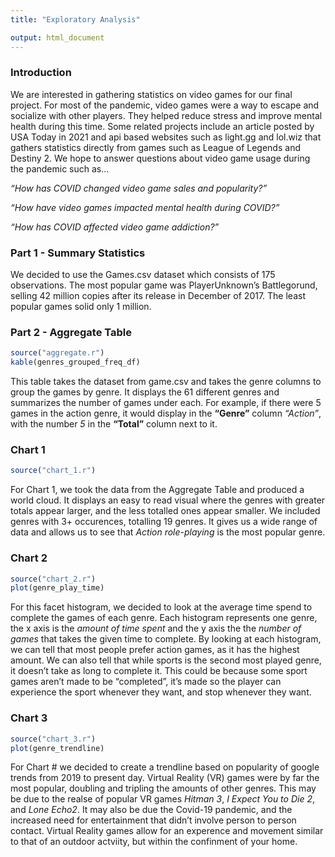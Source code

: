 ```yaml
---
title: "Exploratory Analysis"

output: html_document
---
```


### Introduction

We are interested in gathering statistics on video games for our final project. For most of the pandemic, video games were a way to escape and socialize with other players. They helped reduce stress and improve mental health during this time. Some related projects include an article posted by USA Today in 2021 and api based websites such as light.gg and lol.wiz that gathers statistics directly from games such as League of Legends and Destiny 2. We hope to answer questions about video game usage during the pandemic such as...

*"How has COVID changed video game sales and popularity?"*

*"How have video games impacted mental health during COVID?"*

*"How has COVID affected video game addiction?"*

### Part 1 - Summary Statistics

We decided to use the Games.csv dataset which consists of 175 observations. The most popular game was PlayerUnknown's Battlegorund, selling 42 million copies after its release in December of 2017. The least popular games solid only 1 million. 

### Part 2 - Aggregate Table

```r
source("aggregate.r")
kable(genres_grouped_freq_df)
```

This table takes the dataset from game.csv and takes the genre columns to group the games by genre. It displays the 61 different genres and summarizes the number of games under each. For example, if there were 5 games in the action genre, it would display in the **"Genre"** column _"Action"_, with the number _5_ in the **"Total"** column next to it.


### Chart 1

```r
source("chart_1.r")
```

For Chart 1, we took the data from the Aggregate Table and produced a world cloud. It displays an easy to read visual where the genres with greater totals appear larger, and the less totalled ones appear smaller. We included genres with 3+ occurences, totalling 19 genres.  It gives us a wide range of data and allows us to see that _Action role-playing_ is the most popular genre.

### Chart 2

```r
source("chart_2.r")
plot(genre_play_time)
```

For this facet histogram,  we decided to look at the average time spend to complete the games of each genre. Each histogram represents one genre, the x axis is the _amount of time spent_ and the y axis the the _number of games_ that takes the given time to complete. By looking at each histogram, we can tell that most people prefer action games, as it has the highest amount. We can also tell that while sports is the second most played genre, it doesn't take as long to complete it. This could be because some sport games aren't made to be "completed", it's made so the player can experience the sport whenever they want, and stop whenever they want.

### Chart 3

```r
source("chart_3.r")
plot(genre_trendline)
```

For Chart # we decided to create a trendline based on popularity of google trends from 2019 to present day. Virtual Reality (VR) games were by far the most popular, doubling and tripling the amounts of other genres. This may be due to the realse of popular VR games _Hitman 3_, _I Expect You to Die 2_, and _Lone Echo2_. It may also be due the Covid-19 pandemic, and the increased need for entertainment that didn't involve person to person contact. Virtual Reality games allow for an experence and movement similar to that of an outdoor actviity, but within the confinment of your home.
